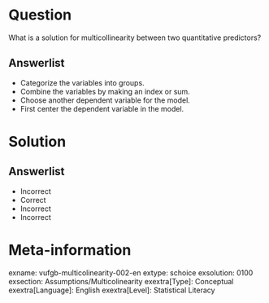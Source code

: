 Question
========
  
What is a solution for multicollinearity between two quantitative predictors?

  
Answerlist
----------
* Categorize the variables into groups.
* Combine the variables by making an index or sum.
* Choose another dependent variable for the model.
* First center the dependent variable in the model.

Solution
========

Answerlist
----------
* Incorrect
* Correct
* Incorrect
* Incorrect

Meta-information
================
exname: vufgb-multicolinearity-002-en
extype: schoice
exsolution: 0100
exsection: Assumptions/Multicolinearity
exextra[Type]: Conceptual
exextra[Language]: English
exextra[Level]: Statistical Literacy
